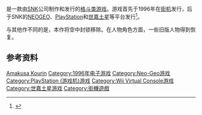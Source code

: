 {{NoteTA
| G1=Games
}}

{{vgname|侍魂 天草降临|ja=サムライスピリッツ 天草降臨|en=Samurai Spirits: Amakusa's Descent|diff=yes}}是一款由[[SNK|SNK]]公司制作和发行的[[格斗类游戏|格斗类游戏]]。游戏首先于1996年在[[街机|街机]]发行，后于SNK的[[NEOGEO|NEOGEO]]、[[PlayStation_(游戏机)|PlayStation]]和[[世嘉土星|世嘉土星]]等平台发行<ref name="gamefaqs">{{cite web| url = http://www.gamefaqs.com/neo/562713-samurai-shodown-iv-amakusas-revenge/data| title = Release information| publisher = [[GameFAQs|GameFAQs]]| date = | accessdate = 2016-01-06| language = en| archive-date = 2017-08-19| archive-url = https://web.archive.org/web/20170819150744/https://www.gamefaqs.com/neo/562713-samurai-shodown-iv-amakusas-revenge/data}}</ref>。

与其他作不同的是，本作将空中封锁移除。在人物角色方面，一些旧版人物得到恢复。

== 参考资料 ==
{{Reflist}}

{{侍魂系列}}

{{DEFAULTSORT:Samurai Spirits Amakusa Kourin}}
[[Category:侍魂系列|Amakusa Kourin]]
[[Category:1996年电子游戏|Category:1996年电子游戏]]
[[Category:Neo-Geo游戏|Category:Neo-Geo游戏]]
[[Category:PlayStation_(游戏机)游戏|Category:PlayStation (游戏机)游戏]]
[[Category:Wii_Virtual_Console游戏|Category:Wii Virtual Console游戏]]
[[Category:世嘉土星游戏|Category:世嘉土星游戏]]
[[Category:街機遊戲|Category:街機遊戲]]

{{fighting-videogame-stub}}